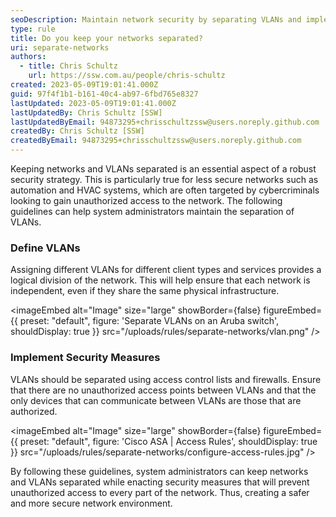 ```yaml
---
seoDescription: Maintain network security by separating VLANs and implementing access control lists and firewalls to prevent unauthorized access.
type: rule
title: Do you keep your networks separated?
uri: separate-networks
authors:
  - title: Chris Schultz
    url: https://ssw.com.au/people/chris-schultz
created: 2023-05-09T19:01:41.000Z
guid: 97f4f1b1-b161-40c4-ab97-6fbd765e8327
lastUpdated: 2023-05-09T19:01:41.000Z
lastUpdatedBy: Chris Schultz [SSW]
lastUpdatedByEmail: 94873295+chrisschultzssw@users.noreply.github.com
createdBy: Chris Schultz [SSW]
createdByEmail: 94873295+chrisschultzssw@users.noreply.github.com
---
```


Keeping networks and VLANs separated is an essential aspect of a robust security strategy. This is particularly true for less secure networks such as automation and HVAC systems, which are often targeted by cybercriminals looking to gain unauthorized access to the network.
The following guidelines can help system administrators maintain the separation of VLANs.

### Define VLANs

Assigning different VLANs for different client types and services provides a logical division of the network. This will help ensure that each network is independent, even if they share the same physical infrastructure.


<imageEmbed
  alt="Image"
  size="large"
  showBorder={false}
  figureEmbed={{
    preset: "default",
    figure: 'Separate VLANs on an Aruba switch',
    shouldDisplay: true
  }}
  src="/uploads/rules/separate-networks/vlan.png"
/>

### Implement Security Measures

VLANs should be separated using access control lists and firewalls. Ensure that there are no unauthorized access points between VLANs and that the only devices that can communicate between VLANs are those that are authorized.


<imageEmbed
  alt="Image"
  size="large"
  showBorder={false}
  figureEmbed={{
    preset: "default",
    figure: 'Cisco ASA | Access Rules',
    shouldDisplay: true
  }}
  src="/uploads/rules/separate-networks/configure-access-rules.jpg"
/>

By following these guidelines, system administrators can keep networks and VLANs separated while enacting security measures that will prevent unauthorized access to every part of the network. Thus, creating a safer and more secure network environment.
